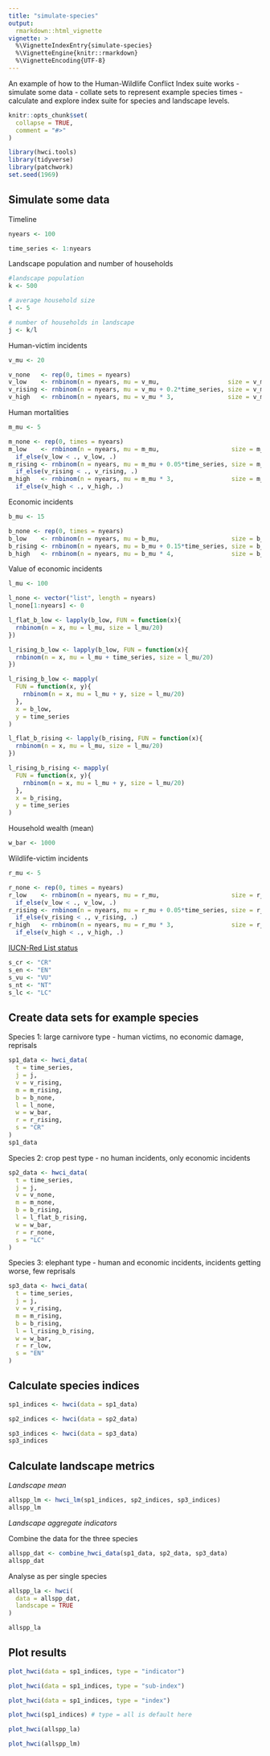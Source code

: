 ```yaml
---
title: "simulate-species"
output:
  rmarkdown::html_vignette
vignette: >
  %\VignetteIndexEntry{simulate-species}
  %\VignetteEngine{knitr::rmarkdown}
  %\VignetteEncoding{UTF-8}
---
```


An example of how to the Human-Wildlife Conflict Index suite works - simulate some data - collate sets to represent example species times - calculate and explore index suite for species and landscape levels.

```r
knitr::opts_chunk$set(
  collapse = TRUE,
  comment = "#>"
)
```

```r
library(hwci.tools)
library(tidyverse)
library(patchwork)
set.seed(1969)
```

## Simulate some data

Timeline
```r
nyears <- 100

time_series <- 1:nyears
```

Landscape population and number of households
```r
#landscape population
k <- 500

# average household size
l <- 5

# number of households in landscape
j <- k/l
```

Human-victim incidents
```r
v_mu <- 20

v_none   <- rep(0, times = nyears)
v_low    <- rnbinom(n = nyears, mu = v_mu,                   size = v_mu/2)
v_rising <- rnbinom(n = nyears, mu = v_mu + 0.2*time_series, size = v_mu/2)
v_high   <- rnbinom(n = nyears, mu = v_mu * 3,               size = v_mu/2)
```

Human mortalities
```r
m_mu <- 5

m_none <- rep(0, times = nyears)
m_low    <- rnbinom(n = nyears, mu = m_mu,                    size = m_mu/2) %>%
  if_else(v_low < ., v_low, .)
m_rising <- rnbinom(n = nyears, mu = m_mu + 0.05*time_series, size = m_mu/2) %>%
  if_else(v_rising < ., v_rising, .)
m_high   <- rnbinom(n = nyears, mu = m_mu * 3,                size = m_mu/2) %>%
  if_else(v_high < ., v_high, .)
```

Economic incidents
```r
b_mu <- 15

b_none <- rep(0, times = nyears)
b_low    <- rnbinom(n = nyears, mu = b_mu,                    size = b_mu/2)
b_rising <- rnbinom(n = nyears, mu = b_mu + 0.15*time_series, size = b_mu/2)
b_high   <- rnbinom(n = nyears, mu = b_mu * 4,                size = b_mu/2)
```

Value of economic incidents
```r
l_mu <- 100

l_none <- vector("list", length = nyears)
l_none[1:nyears] <- 0

l_flat_b_low <- lapply(b_low, FUN = function(x){
  rnbinom(n = x, mu = l_mu, size = l_mu/20)
})

l_rising_b_low <- lapply(b_low, FUN = function(x){
  rnbinom(n = x, mu = l_mu + time_series, size = l_mu/20)
})

l_rising_b_low <- mapply(
  FUN = function(x, y){
    rnbinom(n = x, mu = l_mu + y, size = l_mu/20)
  },
  x = b_low,
  y = time_series
)

l_flat_b_rising <- lapply(b_rising, FUN = function(x){
  rnbinom(n = x, mu = l_mu, size = l_mu/20)
})

l_rising_b_rising <- mapply(
  FUN = function(x, y){
    rnbinom(n = x, mu = l_mu + y, size = l_mu/20)
  },
  x = b_rising,
  y = time_series
)
```

Household wealth (mean)
```r
w_bar <- 1000
```

Wildlife-victim incidents
```r
r_mu <- 5

r_none <- rep(0, times = nyears)
r_low    <- rnbinom(n = nyears, mu = r_mu,                    size = r_mu/2) %>%
  if_else(v_low < ., v_low, .)
r_rising <- rnbinom(n = nyears, mu = r_mu + 0.05*time_series, size = r_mu/2) %>%
  if_else(v_rising < ., v_rising, .)
r_high   <- rnbinom(n = nyears, mu = r_mu * 3,                size = r_mu/2) %>%
  if_else(v_high < ., v_high, .)

```

[IUCN-Red List status](https://www.iucnredlist.org/resources/categories-and-criteria)
```r
s_cr <- "CR"
s_en <- "EN"
s_vu <- "VU"
s_nt <- "NT"
s_lc <- "LC"
```


## Create data sets for example species 

Species 1: large carnivore type - human victims, no economic damage, reprisals
```r
sp1_data <- hwci_data(
  t = time_series,
  j = j,
  v = v_rising,
  m = m_rising,
  b = b_none,
  l = l_none,
  w = w_bar,
  r = r_rising,
  s = "CR"
)
sp1_data
```

Species 2: crop pest type - no human incidents, only economic incidents
```r
sp2_data <- hwci_data(
  t = time_series,
  j = j,
  v = v_none,
  m = m_none,
  b = b_rising,
  l = l_flat_b_rising,
  w = w_bar,
  r = r_none,
  s = "LC"
)
```

Species 3: elephant type - human and economic incidents, incidents getting worse, few reprisals
```r
sp3_data <- hwci_data(
  t = time_series,
  j = j,
  v = v_rising,
  m = m_rising,
  b = b_rising,
  l = l_rising_b_rising,
  w = w_bar,
  r = r_low,
  s = "EN"
)
```


## Calculate species indices
```r
sp1_indices <- hwci(data = sp1_data)
```


```r
sp2_indices <- hwci(data = sp2_data)
```


```r
sp3_indices <- hwci(data = sp3_data)
sp3_indices
```

## Calculate landscape metrics

*Landscape mean*
```r
allspp_lm <- hwci_lm(sp1_indices, sp2_indices, sp3_indices)
allspp_lm
```

*Landscape aggregate indicators*

Combine the data for the three species 
```r
allspp_dat <- combine_hwci_data(sp1_data, sp2_data, sp3_data)
allspp_dat
```

Analyse as per single species
```r
allspp_la <- hwci(
  data = allspp_dat,
  landscape = TRUE
)

allspp_la
```

## Plot results

```r
plot_hwci(data = sp1_indices, type = "indicator")
```
```r
plot_hwci(data = sp1_indices, type = "sub-index")
```
```r
plot_hwci(data = sp1_indices, type = "index")
```
```r
plot_hwci(sp1_indices) # type = all is default here
```
```r
plot_hwci(allspp_la)
```

```r
plot_hwci(allspp_lm)
```

